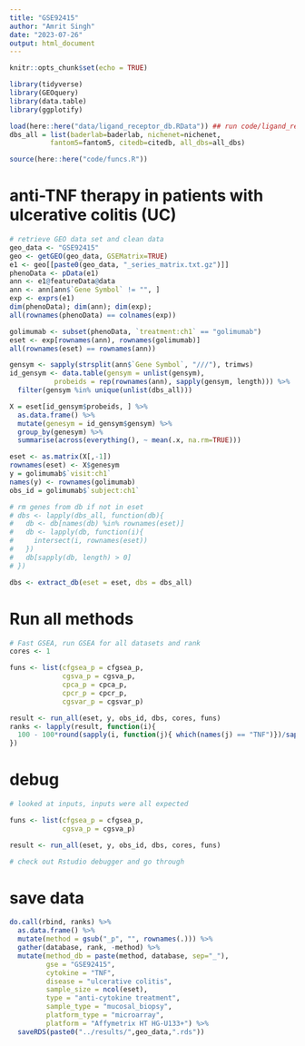```yaml
---
title: "GSE92415"
author: "Amrit Singh"
date: "2023-07-26"
output: html_document
---
```


```r
knitr::opts_chunk$set(echo = TRUE)

library(tidyverse)
library(GEOquery)
library(data.table)
library(ggplotify)

load(here::here("data/ligand_receptor_db.RData")) ## run code/ligand_receptor_dbs.Rmd first
dbs_all = list(baderlab=baderlab, nichenet=nichenet, 
          fantom5=fantom5, citedb=citedb, all_dbs=all_dbs)

source(here::here("code/funcs.R"))

```

# anti-TNF therapy in patients with ulcerative colitis (UC)

```r
# retrieve GEO data set and clean data
geo_data <- "GSE92415"
geo <- getGEO(geo_data, GSEMatrix=TRUE)
e1 <- geo[[paste0(geo_data, "_series_matrix.txt.gz")]]
phenoData <- pData(e1)
ann <- e1@featureData@data
ann <- ann[ann$`Gene Symbol` != "", ]
exp <- exprs(e1)
dim(phenoData); dim(ann); dim(exp);
all(rownames(phenoData) == colnames(exp))

golimumab <- subset(phenoData, `treatment:ch1` == "golimumab")
eset <- exp[rownames(ann), rownames(golimumab)]
all(rownames(eset) == rownames(ann))

gensym <- sapply(strsplit(ann$`Gene Symbol`, "///"), trimws)
id_gensym <- data.table(gensym = unlist(gensym),
           probeids = rep(rownames(ann), sapply(gensym, length))) %>% 
  filter(gensym %in% unique(unlist(dbs_all)))

X = eset[id_gensym$probeids, ] %>% 
  as.data.frame() %>% 
  mutate(genesym = id_gensym$gensym) %>% 
  group_by(genesym) %>% 
  summarise(across(everything(), ~ mean(.x, na.rm=TRUE)))

eset <- as.matrix(X[,-1])
rownames(eset) <- X$genesym
y = golimumab$`visit:ch1`
names(y) <- rownames(golimumab)
obs_id = golimumab$`subject:ch1`

# rm genes from db if not in eset
# dbs <- lapply(dbs_all, function(db){
#   db <- db[names(db) %in% rownames(eset)]
#   db <- lapply(db, function(i){
#     intersect(i, rownames(eset))
#   })
#   db[sapply(db, length) > 0]
# })

dbs <- extract_db(eset = eset, dbs = dbs_all)
```

# Run all methods

```r
# Fast GSEA, run GSEA for all datasets and rank
cores <- 1

funs <- list(cfgsea_p = cfgsea_p,
             cgsva_p = cgsva_p,
             cpca_p = cpca_p,
             cpcr_p = cpcr_p,
             cgsvar_p = cgsvar_p)

result <- run_all(eset, y, obs_id, dbs, cores, funs)
ranks <- lapply(result, function(i){
  100 - 100*round(sapply(i, function(j){ which(names(j) == "TNF")})/sapply(i, length), 2)
})
```
# debug
```r
# looked at inputs, inputs were all expected

funs <- list(cfgsea_p = cfgsea_p,
             cgsva_p = cgsva_p)

result <- run_all(eset, y, obs_id, dbs, cores, funs)

# check out Rstudio debugger and go through
```

# save data

```r
do.call(rbind, ranks) %>% 
  as.data.frame() %>% 
  mutate(method = gsub("_p", "", rownames(.))) %>% 
  gather(database, rank, -method) %>% 
  mutate(method_db = paste(method, database, sep="_"),
         gse = "GSE92415",
         cytokine = "TNF",
         disease = "ulcerative colitis",
         sample_size = ncol(eset),
         type = "anti-cytokine treatment",
         sample_type = "mucosal_biopsy",
         platform_type = "microarray",
         platform = "Affymetrix HT HG-U133+") %>% 
  saveRDS(paste0("../results/",geo_data,".rds"))
```

